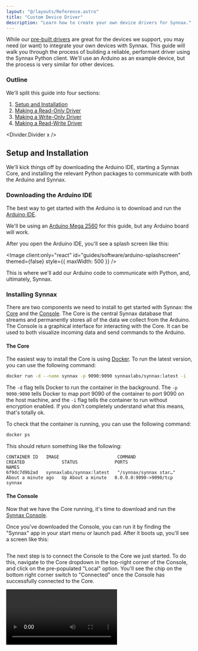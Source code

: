 ```yaml
---
layout: "@/layouts/Reference.astro"
title: "Custom Device Driver"
description: "Learn how to create your own device drivers for Synnax."
---
```



While our [pre-built drivers](/reference/device-drivers) are great for the devices we
support, you may need (or want) to integrate your own devices with Synnax. This guide
will walk you through the process of building a reliable, performant driver using the
Synnax Python client. We'll use an Arduino as an example device, but the process is very
similar for other devices.

### Outline

We'll split this guide into four sections:

1. [Setup and Installation](#setup-and-installation)
2. [Making a Read-Only Driver](#read-only-driver)
3. [Making a Write-Only Driver](#write-only-driver)
4. [Making a Read-Write Driver](#read-write-driver)

<Divider.Divider x />

## <StepText step={1} level="h2">Setup and Installation</StepText>

We'll kick things off by downloading the Arduino IDE, starting a Synnax Core, and
installing the relevant Python packages to communicate with both the Arduino and Synnax.

### <StepText step="1.1" level="h3">Downloading the Arduino IDE</StepText>

The best way to get started with the Arduino is to download and run the
[Arduino IDE](https://www.arduino.cc/en/software).

We'll be using an
[Arduino Mega 2560](https://store.arduino.cc/products/arduino-mega-2560-rev3) for this
guide, but any Arduino board will work.

After you open the Arduino IDE, you'll see a splash screen like this:

<Image
  client:only="react"
  id="guides/software/arduino-splashscreen"
  themed={false}
  style={{ maxWidth: 500 }}
/>

This is where we'll add our Arduino code to communicate with Python, and, ultimately,
Synnax.

### <StepText step="1.2" level="h3">Installing Synnax</StepText>

There are two components we need to install to get started with Synnax: the
[Core](/reference/core/quick-start) and the [Console](/reference/console/get-started).
The Core is the central Synnax database that streams and permanently stores all of the
data we collect from the Arduino. The Console is a graphical interface for interacting
with the Core. It can be used to both visualize incoming data and send commands to the
Arduino.

#### <StepText step="1.2.1" level="h4">The Core</StepText>

The easiest way to install the Core is using
[Docker](https://www.docker.com/get-started). To run the latest version, you can use the
following command:

```bash
docker run -d --name synnax -p 9090:9090 synnaxlabs/synnax:latest -i
```

The `-d` flag tells Docker to run the container in the background. The `-p 9090:9090`
tells Docker to map port 9090 of the container to port 9090 on the host machine, and the
`-i` flag tells the container to run without encryption enabled. If you don't completely
understand what this means, that's totally ok.

To check that the container is running, you can use the following command:

```bash
docker ps
```

This should return something like the following:

```
CONTAINER ID   IMAGE                      COMMAND                  CREATED              STATUS              PORTS                    NAMES
6f9dc7d9b2ad   synnaxlabs/synnax:latest   "/synnax/synnax star…"   About a minute ago   Up About a minute   0.0.0.0:9090->9090/tcp   synnax
```

#### <StepText step="1.2.2" level="h4"> The Console</StepText>

Now that we have the Core running, it's time to download and run the
[Synnax Console](https://docs.synnaxlabs.com/reference/console/get-started).

Once you've downloaded the Console, you can run it by finding the "Synnax" app in your
start menu or launch pad. After it boots up, you'll see a screen like this:

<Image id="console/get-started/window" client:only="react" />

The next step is to connect the Console to the Core we just started. To do this,
navigate to the Core dropdown in the top-right corner of the Console, and click on the
pre-populated "Local" option. You'll see the chip on the bottom right corner switch to
"Connected" once the Console has successfully connected to the Core.

<Video client:only="react" id="console/clusters/switch" />

### <StepText step="1.2.3" level="h4">Installing the Python Packages</StepText>

There are two Python packages we need to install to get started with our custom driver:
the Synnax Python client, and the `pyserial` package.

To install the Synnax Python client, run:

```bash
pip install synnax
```

To install the `pyserial` package, run:

```bash
pip install pyserial
```

We're going to be installing these packages without a virtual environment, although you
are free to use one if you'd like. We'll also be working in a file called `driver.py`
that we'll put in a `arduino-synnax` folder within our `Desktop` directory. This
location is arbitrary, so you're free to put it wherever you'd like.

<Divider.Divider x />

## <StepText step={2} level="h2">Read-Only Driver</StepText>

Now that the setup is out of the way, it's time to get started on the read-only driver.
We'll set up the Arduino to continuously read from an analog input and send the value
over serial. Our Python script will capture each incoming value and write it to a
[channel](/reference/concepts/channels) in Synnax. This may sound complicated, but it's
actually going to total around 50 lines of code.

### <StepText step="2.1" level="h3">Arduino Code</StepText>

The first thing we need to do is get the Arduino prepped and ready to communicate over
serial with our Python driver. Here's the code we'll write in the Arduino IDE:

```cpp
// Analog pin to read the value
const int analogPin = A0;

void setup() {
// Set the baud rate to 9600 bps
  Serial.begin(9600);
}

void loop() {
  // Read from the analog pin
  float analogValue = analogRead(analogPin);
  // Write to the serial bus
  Serial.println(analogValue);
  // Delay by 100ms, which means we'll roughly take measurements at 10Hz
  delay(100);
}
```

This code will continuously read from the analog pin at 10Hz and send the value over
serial. To start running the code, you can upload it to the Arduino by hitting the
"upload" button in the top right corner of the Arduino IDE.

### <StepText step="2.2" level="h3">Setting up the Serial Connection in Python</StepText>

In our `driver.py` script, we'll import the `serial` package and set up the serial
connection to the Arduino. To do this, we'll need to know the port we're using to
connect to the Arduino. You can find that in the top right corner of the Arduino IDE
when the Arduino is connected to your computer over USB. We'll also need the baud rate,
which we set to 9600 in the Arduino code.

```python
import serial

PORT = "/dev/ttyACM0"
BAUD_RATE = 9600

ser = serial.Serial(PORT, BAUD_RATE)
if ser.is_open:
    print("Serial connection established")
else:
    print("Failed to establish serial connection")
```

To verify that everything works, we'll run the script and see if the output indicates
that the serial connection was established successfully.

```shell
python driver.py
# Output
Serial connection established
```

### <StepText step="2.3" level="h3">Reading from the Arduino</StepText>

To read from the Arduino, we'll use the `ser.readline()` method, which will read a line
from the serial port and return it as a string. We'll then convert the string to a float
and store it in the `value` variable.

```python
value = float(ser.readline().decode("utf-8").rstrip())
```

To repeat this process continuously, we'll modify our existing script to run in a loop.

```python
import serial

PORT = "/dev/ttyACM0"
BAUD_RATE = 9600

ser = serial.Serial(PORT, BAUD_RATE)

while True:
    value = float(ser.readline().decode("utf-8").rstrip())
    print(value)
```

This loop will continuously read from the Arduino and print the value to the console.
That's all we need to do for the Arduino, now it's time to integrate it with Synnax.

### <StepText step="2.4" level="h3">Setting up the Synnax Client</StepText>

The next step to tackle is setting up the Synnax client to communicate with the Core.
First, we'll add an import for the `synnax` package at the top of our file:

```python
import synnax as sy
import serial

# ... rest of driver.py
```

Then, we'll create a `Client` instance to interact with the Synnax Core.

```python
# ..imports

client = sy.Synnax(
    host="localhost",
    port=9090,
    username="synnax",
    password="seldon",
)

# ... rest of driver.py
```

Next, we need to create **two** channels in Synnax. Why two? For storing data, Synnax
requires us to create an _index_ channel. An index channel stores timestamps for the
samples that we collect, and is used so that synnax can look up the samples in our data
channels at a later time.

The second channel, a _data_ channel, is used to store the samples themselves. This data
channel will be _indexed_ by the timestamps stored in the first channel. We'll name the
channels `arduino_time` and `arduino_value`.

```python
# ... imports

client = sy.Synnax(
    # ... connection parameters
)

index_channel = client.channels.create(
    name="arduino_time",
    # Set is_index to True to create an index channel
    is_index=True,
    # Tell Synnax that we'll be storing timestamps in this channel
    data_type="timestamp",
    # If a channel with this name already exists, Synnax will return it instead of
    # creating a new one. This is useful if we restart the driver and want to keep the
    # existing channels.
    retrieve_if_name_exists=True,
)

data_channel = client.channels.create(
    name="arduino_value",
    # Set the index to the key of the index channel, so that "arduino_value" is indexed
    # by "arduino_time"
    index=index_channel.key,
    # Tell Synnax that we'll be storing float32s in this channel
    data_type="float32",
    # If a channel with this name already exists, Synnax will return it instead of
    # creating a new one. This is useful if we restart the driver and want to keep the
    # existing channels.
    retrieve_if_name_exists=True,
)

# ... rest of driver.py
```

### <StepText step="2.5" level="h3">Modifying the Loop to Write to Synnax</StepText>

Now that we have our Synnax client and the relevant channels created, it's time to
adjust our current loop to write to Synnax. The first thing we'll do is open a new
writer to the `arduino_time` and `arduino_value` channels. Writers are the primary
method for writing data to Synnax, and are created by calling the `open_writer` method
on the client we created.

```python
# ... imports, client, channel creation, and serial connection

with client.open_writer(
    # We need to provide a start time for the writer, which tells
    # Synnax where to begin writing data. We'll use the current time.
    start=sy.TimeStamp.now(),
    # The list of channels we'll be writing to.
    channels=["arduino_time", "arduino_value"]
    # Tell Synnax to immediately persist all recorded data for
    # historical access.
    enable_auto_commit=True
) as writer:
    while True:
        # Read from the serial connection
        value = float(ser.readline().decode("utf-8").rstrip())
        print(value)
        writer.write({
            # The timestamp of when the data was read
            "arduino_time": sy.TimeStamp.now(),
            # The value read from the serial connection
            "arduino_value": value,
        })
```

Once we've finished these modifications, we can run the script and see the values
pouring in from the Arduino. Here's the entire script for reference:

<Details>
<span slot="summary">`driver.py`</span>

```python
import synnax as sy
import serial

PORT = "/dev/ttyACM0"
BAUD_RATE = 9600

# Create the Synnax client
client = sy.Synnax(
    host="localhost",
    port=9090,
    username="synnax",
    password="seldon",
)

# Create the index channel
index_channel = client.channels.create(
    name="arduino_time",
    is_index=True,
    data_type="timestamp",
    retrieve_if_name_exists=True,
)

# Create the data channel
data_channel = client.channels.create(
    name="arduino_value",
    index=index_channel.key,
    data_type="float32",
    retrieve_if_name_exists=True,
)

# Set up the serial connection
ser = serial.Serial(PORT, BAUD_RATE)
if ser.is_open:
    print("Serial connection established")
else:
    print("Failed to establish serial connection")

# Open a writer and continuously read from the Arduino
with client.open_writer(
    start=sy.TimeStamp.now(),
    channels=["arduino_time", "arduino_value"],
    enable_auto_commit=True
) as writer:
    while True:
        # Read from the serial connection
        value = float(ser.readline().decode("utf-8").rstrip())
        print(value)
        writer.write({
            "arduino_time": sy.TimeStamp.now(),
            "arduino_value": value,
        })
```

</Details>

### <StepText step="2.6" level="h3">Visualizing the Data</StepText>

While the script is still running, we can switch back to the Synnax Console and set up a
line plot to visualize the incoming data. To do this, we'll:

1. Hit the `+` button in the top-right corner of the Console's central mosaic.
2. Select the "Line Plot" component.
3. In visualization controls, choose the "Y1" axis and set the "Channel" to
   `arduino_value`.
4. In the "Ranges" section, choose the "Rolling 30s" range.

Here's a video demonstrating the process:

<Video
  client:only="react"
  id="guides/software/arduino/arduino-read-driver"
  themed={false}
/>

<Divider.Divider x />

## <StepText step={3} level="h2">Write-Only Driver</StepText>

Now that we've successfully read data from an analog input on the Arduino and written it
to Synnax, we'll go the other way and receive commands from Synnax to control the
digital outputs on the Arduino. We'll create this new driver in a file called
`driver_write.py`, although you're free to write over the previous file if you'd like.

### <StepText step="3.1" level="h3">Arduino Code</StepText>

We'll need to make new arduino code to receive commands over serial instead of sending
data. Here's the code we'll write:

```cpp
// Digital pin to control. We'll use the built in LED on pin 13, so that we can see the
// state of the pin without having to add an external component.
const int digitalPin = 13;

void setup() {
  // Set the baud rate to 9600 bps
  Serial.begin(9600);
  // Set the digital pin as an output
  pinMode(digitalPin, OUTPUT);
}

void loop() {
  // Check if data is available to read
  if (Serial.available() > 0) {
    // Read the incoming byte
    char command = Serial.read();

    // If the command is '1', turn the pin on
    if (command == '1') {
      digitalWrite(digitalPin, HIGH);
      Serial.println("ON");
    }
    // If the command is '0', turn the pin off
    else if (command == '0') {
      digitalWrite(digitalPin, LOW);
      Serial.println("OFF");
    }
  }
  // Small delay to prevent overwhelming the serial connection
  delay(10);
}
```

As with the previous driver, we'll need to upload this code to the Arduino and verify
that it works.

### <StepText step="3.2" level="h3">Setting up the Serial Connection in Python</StepText>

We'll follow a very similar process to the previous driver to set up the serial
connection in Python. The only real difference is that we'll be reading from the serial
connection instead of writing to it.

```python
import synnax as sy
import serial

PORT = "/dev/ttyACM0"
BAUD_RATE = 9600

ser = serial.Serial(PORT, BAUD_RATE)
```

### <StepText step="3.3" level="h3">Creating the Relevant Synnax Channels</StepText>

In the previous driver, we created two channels: `arduino_time` and `arduino_value`. In
this command scenario, we'll only need to create one new channel: `arduino_command`.
This channel will be used to send commands from Synnax to the Arduino.

```python
# ... imports, client, and serial connection

# Create the command channel
command_channel = client.channels.create(
    name="arduino_command",
    data_type="uint8",
    virtual=True,
    retrieve_if_name_exists=True,
)
```

### <StepText step="3.4" level="h3">Modifying the Loop to Write to Synnax</StepText>

Our run loop in this scenario will be the exact opposite of the previous driver. Instead
of reading from the serial connection, we'll be reading from the `arduino_command`
channel. Instead of writing to Synnax, we'll be writing to the serial connection.

```python
# ... imports, client, serial connection, and channel creation

with client.open_streamer(["arduino_command"]) as streamer:
    for frame in streamer:
        # Read from the command channel
        command = str(frame["arduino_command"][0])
        # Write to the serial connection
        ser.write(command.encode("utf-8"))
```

And that's it! We've now successfully created a write-only driver that can receive
commands from Synnax to control the digital output on the Arduino. We'll run our updated
script before we move into setting up the Console. Here's the entire `driver_write.py`
script for reference:

<Details>
<span slot="summary">`driver_write.py`</span>

```python
import synnax as sy
import serial

PORT = "/dev/ttyACM0"
BAUD_RATE = 9600

ser = serial.Serial(PORT, BAUD_RATE)

client = sy.Synnax(
    host="localhost",
    port=9090,
    username="synnax",
    password="seldon",
)

command_channel = client.channels.create(
    name="arduino_command",
    data_type="uint8",
    virtual=True,
    retrieve_if_name_exists=True,
)

with client.open_streamer(["arduino_command"]) as streamer:
    for frame in streamer:
        command = str(frame["arduino_command"][0])
        ser.write(command.encode("utf-8"))
```

</Details>

### <StepText step="3.5" level="h3">Controlling the Arduino from the Console</StepText>

Now that we've uploaded the arduino code and started the Python script, we'll set up the
Console with a switch on a [schematic](/reference/console/schematics) to control the
digital output on the Arduino:

1. Hit the `+` button in the top-right corner of the Console's central mosaic.
2. Select the "Schematic" component.
3. In the symbols library, we'll drag a switch onto the schematic.
4. In the "Properties" section, we'll go to the "Telemetry" tab.
5. We'll set both the "State" and "Command" channels to `arduino_command`.
6. We'll acquire control by hitting the "Acquire" button in the bottom-right corner of
   the schematic.
7. We'll click the switch to turn the Arduino's LED on and off, and see the state
   updated in the Console.

<Video
  client:only="react"
  id="guides/software/arduino/arduino-writer-driver"
  themed={false}
/>

<Divider.Divider x />

## <StepText step={4} level="h2">Read-Write Driver</StepText>

You may have found it strange that we set the "State" and "Command" fields on the switch
to the same channel. If that's the case, then why are there two separate fields? That's
because there's a more reliable way to set up command systems.

The **command** channel is what we send the enable/disable signal down when we click on
the switch, while the **state** channel is what we actually use to determine whether the
switch is on or off. For the sake of simplicity, we used the same channel for both.

The problem is that if we stop our driver and then click the switch, it will still turn
on and off as if everything was ok. So we think we're toggling on and off the switch,
but we're actually doing nothing.

The way to fix this is to create a new channel, called a **state channel** that will
reflect the actual value of the switch. We'll then use this state channel to toggle the
switch in the Console.

In this section, we'll create a new driver that does three things:

1. Receives commands from Synnax to control the digital output on the Arduino.
2. Sends the state of the digital output back to Synnax.
3. Sends data from an analog input on the Arduino to Synnax.

### <StepText step="4.1" level="h3">Arduino Code</StepText>

We'll modify our previous Arduino code to both read and write over serial.

```cpp
const int digitalPin = 13;
const int analogPin = A0;

void setup() {
  Serial.begin(9600);
  pinMode(digitalPin, OUTPUT);
}

int state = 0;

void loop() {
    // Check if we've received a command over serial
    if (Serial.available() > 0) {
        // Read the incoming byte
        char command = Serial.read();
        // If the command is '1', turn the pin on
        if (command == '1') {
            digitalWrite(digitalPin, HIGH);
            state = 1;
        }
        // If the command is '0', turn the pin off
        else if (command == '0') {
            digitalWrite(digitalPin, LOW);
            state = 0;
        }
    }
    float analogValue = analogRead(analogPin);
    // Concatenate the state and analog value with a comma
    String output = String(state) + "," + String(analogValue);
    Serial.println(output);
    // Delay by 100ms, which means we'll roughly take measurements at 10Hz
    delay(10);
}
```

### <StepText step="4.2" level="h3">Modifying our Python Code</StepText>

To incorporate the new functionality, we'll need to modify our Python code to create
four channels: `arduino_command`, `arduino_state`, `arduino_time`, and `arduino_value`.

Both the `arduino_state` and `arduino_value` channels will be indexed by the
`arduino_time` channel, which we'll use to timestamp both the states and values.

```python
import synnax as sy
import serial

PORT = "/dev/ttyACM0"
BAUD_RATE = 9600

ser = serial.Serial(PORT, BAUD_RATE)

client = sy.Synnax(
    host="localhost",
    port=9090,
    username="synnax",
    password="seldon",
)

arduino_command = client.channels.create(
    name="arduino_command",
    data_type="uint8",
    virtual=True,
    retrieve_if_name_exists=True,
)

arduino_time = client.channels.create(
    name="arduino_time",
    is_index=True,
    data_type="timestamp",
    retrieve_if_name_exists=True,
)

arduino_state = client.channels.create(
    name="arduino_state",
    index=arduino_time.key,
    data_type="uint8",
    retrieve_if_name_exists=True,
)

arduino_value = client.channels.create(
    name="arduino_value",
    index=arduino_time.key,
    data_type="float32",
    retrieve_if_name_exists=True,
)
```

### <StepText step="4.3" level="h3">Modifying the Loop to Write to Synnax</StepText>

We'll need to modify our loop to read and write from both Synnax and the serial
connection. To kick things off, we'll open a streamer on the arduino command and a
writer on the remaining three channels.

```python
# ... imports, client, and channel creation

with client.open_streamer(["arduino_command"]) as streamer:
    with client.open_writer(
        start=sy.TimeStamp.now(),
        channels=["arduino_time", "arduino_state", "arduino_value"],
        enable_auto_commit=True
    ) as writer:
        while True:
            fr = streamer.read(timeout=0)
            if fr is not None:
                command = str(fr["arduino_command"][0])
                ser.write(command.encode("utf-8"))
            data = ser.readline().decode("utf-8").rstrip()
            if data:
                split = data.split(",")
                writer.write({
                    "arduino_time": sy.TimeStamp.now(),
                    "arduino_state": int(split[0]),
                    "arduino_value": float(split[1]),
                })
```

And that's it! We've now successfully created a read-write driver that can both control
the digital output on the Arduino and read the analog input. We'll run our updated
script before we move into setting up the Console. Here's the entire
`driver_readwrite.py` script for reference:

<Details>
<span slot="summary">`driver_readwrite.py`</span>

```python
import synnax as sy
import serial

PORT = "/dev/ttyACM0"
BAUD_RATE = 9600

ser = serial.Serial(PORT, BAUD_RATE)

client = sy.Synnax(
    host="localhost",
    port=9090,
    username="synnax",
    password="seldon",
)

arduino_command = client.channels.create(
    name="arduino_command",
    data_type="uint8",
    virtual=True,
    retrieve_if_name_exists=True,
)

arduino_time = client.channels.create(
    name="arduino_time",
    is_index=True,
    data_type="timestamp",
    retrieve_if_name_exists=True,
)

arduino_state = client.channels.create(
    name="arduino_state",
    index=arduino_time.key,
    data_type="uint8",
    retrieve_if_name_exists=True,
)

arduino_value = client.channels.create(
    name="arduino_value",
    index=arduino_time.key,
    data_type="float32",
    retrieve_if_name_exists=True,
)

with client.open_streamer(["arduino_command"]) as streamer:
    with client.open_writer(
        start=sy.TimeStamp.now(),
        channels=["arduino_time", "arduino_state", "arduino_value"],
        enable_auto_commit=True
    ) as writer:
        while True:
            fr = streamer.read(timeout=0)
            if fr is not None:
                command = str(fr["arduino_command"][0])
                ser.write(command.encode("utf-8"))
            data = ser.readline().decode("utf-8").rstrip()
            if data:
                split = data.split(",")
                writer.write({
                    "arduino_time": sy.TimeStamp.now(),
                    "arduino_state": int(split[0]),
                    "arduino_value": float(split[1]),
                })
```

</Details>

### <StepText step="4.4" level="h3">Controlling the Arduino from the Console</StepText>

As a final step, we'll set up the Console with both a switch to control the digital
output and a plot to visualize the analog input.

<Video
  client:only="react"
  id="guides/software/arduino/arduino-read-write-driver"
  themed={false}
/>
